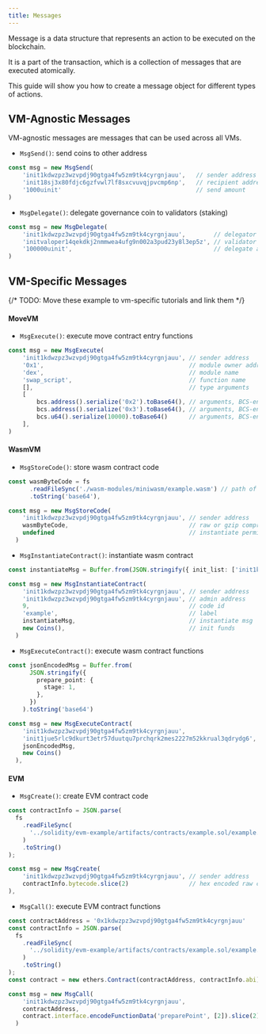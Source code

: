 ```yaml
---
title: Messages
---
```


Message is a data structure that represents an action to be executed on the blockchain. 

It is a part of the transaction, which is a collection of messages that are executed atomically.

This guide will show you how to create a message object for different types of actions.


## VM-Agnostic Messages

VM-agnostic messages are messages that can be used across all VMs.

- `MsgSend()`: send coins to other address
```typescript
const msg = new MsgSend(
    'init1kdwzpz3wzvpdj90gtga4fw5zm9tk4cyrgnjauu',   // sender address
    'init18sj3x80fdjc6gzfvwl7lf8sxcvuvqjpvcmp6np',   // recipient address
    '1000uinit'                                      // send amount
)
```

- `MsgDelegate()`: delegate governance coin to validators (staking)
```typescript
const msg = new MsgDelegate(
    'init1kdwzpz3wzvpdj90gtga4fw5zm9tk4cyrgnjauu',        // delegator address
    'initvaloper14qekdkj2nmmwea4ufg9n002a3pud23y8l3ep5z', // validator's operator address
    '100000uinit',                                        // delegate amount
)
```

## VM-Specific Messages

{/* TODO: Move these example to vm-specific tutorials and link them */}

#### MoveVM
- `MsgExecute()`: execute move contract entry functions

```typescript
const msg = new MsgExecute(
    'init1kdwzpz3wzvpdj90gtga4fw5zm9tk4cyrgnjauu', // sender address
    '0x1',                                         // module owner address
    'dex',                                         // module name
    'swap_script',                                 // function name
    [],                                            // type arguments
    [
        bcs.address().serialize('0x2').toBase64(), // arguments, BCS-encoded
        bcs.address().serialize('0x3').toBase64(), // arguments, BCS-encoded
        bcs.u64().serialize(10000).toBase64()      // arguments, BCS-encoded
    ], 
)
```

#### WasmVM

- `MsgStoreCode()`: store wasm contract code
```typescript
const wasmByteCode = fs
      .readFileSync('./wasm-modules/miniwasm/example.wasm') // path of wasm file
      .toString('base64'),

const msg = new MsgStoreCode(
    'init1kdwzpz3wzvpdj90gtga4fw5zm9tk4cyrgnjauu', // sender address
    wasmByteCode,                                  // raw or gzip compressed wasm bytecode
    undefined                                      // instantiate permission (optional)
  )
```

- `MsgInstantiateContract()`: instantiate wasm contract
```typescript
const instantiateMsg = Buffer.from(JSON.stringify({ init_list: ['init1kdwzpz3wzvpdj90gtga4fw5zm9tk4cyrgnjauu'] })).toString('base64')

const msg = new MsgInstantiateContract(
    'init1kdwzpz3wzvpdj90gtga4fw5zm9tk4cyrgnjauu', // sender address
    'init1kdwzpz3wzvpdj90gtga4fw5zm9tk4cyrgnjauu', // admin address
    9,                                             // code id
    'example',                                     // label
    instantiateMsg,                                // instantiate msg
    new Coins(),                                   // init funds
  )
```

- `MsgExecuteContract()`: execute wasm contract functions
```typescript
const jsonEncodedMsg = Buffer.from(
      JSON.stringify({
        prepare_point: {
          stage: 1,
        },
      })
    ).toString('base64')

const msg = new MsgExecuteContract(
    'init1kdwzpz3wzvpdj90gtga4fw5zm9tk4cyrgnjauu',                     // sender address
    'init1jue5rlc9dkurt3etr57duutqu7prchqrk2mes2227m52kkrual3qdrydg6', // contract address
    jsonEncodedMsg,                                                    // json encoded input msg
    new Coins()                                                        // coins transferred to the contract on execution
  ),
```

#### EVM

- `MsgCreate()`: create EVM contract code
```typescript
const contractInfo = JSON.parse(
  fs
    .readFileSync(
      '../solidity/evm-example/artifacts/contracts/example.sol/example.json' // path of build response
    )
    .toString()
);

const msg = new MsgCreate(
    'init1kdwzpz3wzvpdj90gtga4fw5zm9tk4cyrgnjauu', // sender address
    contractInfo.bytecode.slice(2)                 // hex encoded raw contract bytes code
),
```

- `MsgCall()`: execute EVM contract functions
```typescript
const contractAddress = '0x1kdwzpz3wzvpdj90gtga4fw5zm9tk4cyrgnjauu'
const contractInfo = JSON.parse(
  fs
    .readFileSync(
      '../solidity/evm-example/artifacts/contracts/example.sol/example.json' // path of build response
    )
    .toString()
);
const contract = new ethers.Contract(contractAddress, contractInfo.abi)

const msg = new MsgCall(
    'init1kdwzpz3wzvpdj90gtga4fw5zm9tk4cyrgnjauu',                      // sender address
    contractAddress,                                                    // contract address
    contract.interface.encodeFunctionData('preparePoint', [2]).slice(2) // hex encoded execution input bytes
  )
```